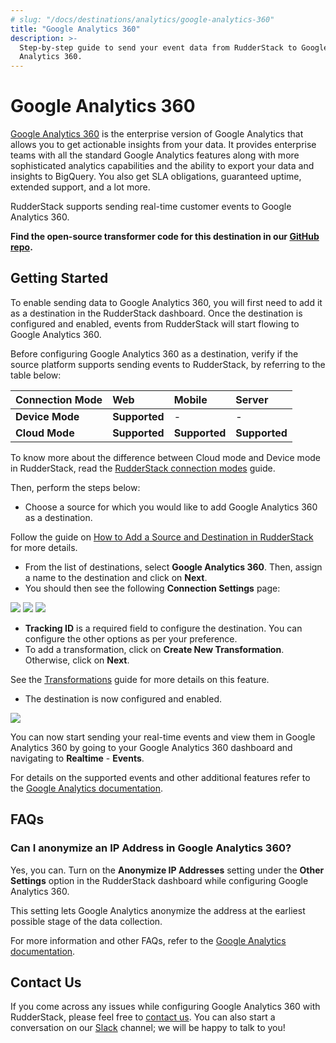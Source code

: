 ```yaml
---
# slug: "/docs/destinations/analytics/google-analytics-360"
title: "Google Analytics 360"
description: >-
  Step-by-step guide to send your event data from RudderStack to Google
  Analytics 360.
---
```


# Google Analytics 360

[Google Analytics 360](https://marketingplatform.google.com/about/analytics-360/) is the enterprise version of Google Analytics that allows you to get actionable insights from your data. It provides enterprise teams with all the standard Google Analytics features along with more sophisticated analytics capabilities and the ability to export your data and insights to BigQuery. You also get SLA obligations, guaranteed uptime, extended support, and a lot more.

RudderStack supports sending real-time customer events to Google Analytics 360.

<div class="successBlock">

  **Find the open-source transformer code for this destination in our <a href="https://github.com/rudderlabs/rudder-transformer/tree/master/v0/destinations/ga360">GitHub repo</a>.**
</div>

## Getting Started

To enable sending data to Google Analytics 360, you will first need to add it as a destination in the RudderStack dashboard. Once the destination is configured and enabled, events from RudderStack will start flowing to Google Analytics 360.

Before configuring Google Analytics 360 as a destination, verify if the source platform supports sending events to RudderStack, by referring to the table below:

| **Connection Mode** | **Web**       | **Mobile**    | **Server**    |
| :------------------ | :------------ | :------------ | :------------ |
| **Device Mode**     | **Supported** | -             | -             |
| **Cloud Mode**      | **Supported** | **Supported** | **Supported** |

<div class="infoBlock">

To know more about the difference between Cloud mode and Device mode in RudderStack, read the <a href="https://rudderstack.com/docs/connections/rudderstack-connection-modes/">RudderStack connection modes</a> guide.

</div>

Then, perform the steps below:

- Choose a source for which you would like to add Google Analytics 360 as a destination.

<div class="infoBlock">

Follow the guide on <a href="https://rudderstack.com/docs/connections/adding-source-and-destination-rudderstack/">How to Add a Source and Destination in RudderStack</a> for more details.

</div>

- From the list of destinations, select **Google Analytics 360**. Then, assign a name to the destination and click on **Next**.
- You should then see the following **Connection Settings** page:

<img src="../../assets/1 (20).png" />

<img src="../../assets/2 (26).png" />

<img src="../../assets/3 (23).png" />

- **Tracking ID** is a required field to configure the destination. You can configure the other options as per your preference.
- To add a transformation, click on **Create New Transformation**. Otherwise, click on **Next**.

<div class="infoBlock">

See the <a href="https://rudderstack.com/docs/transformations">Transformations</a> guide for more details on this feature.

</div>

- The destination is now configured and enabled.

<img src="../../assets/final.png" />

You can now start sending your real-time events and view them in Google Analytics 360 by going to your Google Analytics 360 dashboard and navigating to **Realtime** - **Events**.

<div class="successBlock">

  For details on the supported events and other additional features refer to the
  <a href="https://rudderstack.com/docs/destinations/analytics/google-analytics-ga/">Google Analytics documentation</a>.
</div>

## FAQs

### Can I anonymize an IP Address in Google Analytics 360?

Yes, you can. Turn on the **Anonymize IP Addresses** setting under the **Other Settings** option in the RudderStack dashboard while configuring Google Analytics 360.

This setting lets Google Analytics anonymize the address at the earliest possible stage of the data collection.

<div class="infoBlock">

For more information and other FAQs, refer to the <a href="https://rudderstack.com/docs/destinations/analytics/google-analytics-ga/">Google Analytics documentation</a>.

</div>

## Contact Us

If you come across any issues while configuring Google Analytics 360 with RudderStack, please feel free to [contact us](mailto:%20docs@rudderstack.com). You can also start a conversation on our [Slack](https://rudderstack.com/join-rudderstack-slack-community) channel; we will be happy to talk to you!
